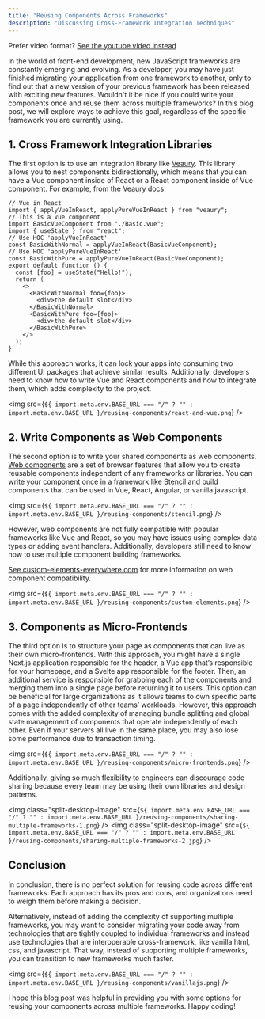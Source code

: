 ```yaml
---
title: "Reusing Components Across Frameworks"
description: "Discussing Cross-Framework Integration Techniques"
---
```


Prefer video format? [See the youtube video instead](https://www.youtube.com/watch?v=XLPwT0lZjIE)

In the world of front-end development, new JavaScript frameworks are constantly emerging and evolving. As a developer, you may have just finished migrating your application from one framework to another, only to find out that a new version of your previous framework has been released with exciting new features. Wouldn't it be nice if you could write your components once and reuse them across multiple frameworks? In this blog post, we will explore ways to achieve this goal, regardless of the specific framework you are currently using.

## 1. Cross Framework Integration Libraries

The first option is to use an integration library like [Veaury](https://github.com/devilwjp/veaury). This library allows you to nest components bidirectionally, which means that you can have a Vue component inside of React or a React component inside of Vue component. For example, from the Veaury docs:

```tsx
// Vue in React
import { applyVueInReact, applyPureVueInReact } from "veaury";
// This is a Vue component
import BasicVueComponent from "./Basic.vue";
import { useState } from "react";
// Use HOC 'applyVueInReact'
const BasicWithNormal = applyVueInReact(BasicVueComponent);
// Use HOC 'applyPureVueInReact'
const BasicWithPure = applyPureVueInReact(BasicVueComponent);
export default function () {
  const [foo] = useState("Hello!");
  return (
    <>
      <BasicWithNormal foo={foo}>
        <div>the default slot</div>
      </BasicWithNormal>
      <BasicWithPure foo={foo}>
        <div>the default slot</div>
      </BasicWithPure>
    </>
  );
}
```

While this approach works, it can lock your apps into consuming two different UI packages that achieve similar results. Additionally, developers need to know how to write Vue and React components and how to integrate them, which adds complexity to the project.

<img
  src={`${
    import.meta.env.BASE_URL === "/" ? "" : import.meta.env.BASE_URL
  }/reusing-components/react-and-vue.png`}
/>

## 2. Write Components as Web Components

The second option is to write your shared components as web components. [Web components](https://developer.mozilla.org/en-US/docs/Web/Web_Components) are a set of browser features that allow you to create reusable components independent of any frameworks or libraries. You can write your component once in a framework like [Stencil](https://stenciljs.com/) and build components that can be used in Vue, React, Angular, or vanilla javascript.

<img
  src={`${
    import.meta.env.BASE_URL === "/" ? "" : import.meta.env.BASE_URL
  }/reusing-components/stencil.png`}
/>

However, web components are not fully compatible with popular frameworks like Vue and React, so you may have issues using complex data types or adding event handlers. Additionally, developers still need to know how to use multiple component building frameworks.

[See custom-elements-everywhere.com](https://custom-elements-everywhere.com/) for more information on web component compatibility.

<img
  src={`${
    import.meta.env.BASE_URL === "/" ? "" : import.meta.env.BASE_URL
  }/reusing-components/custom-elements.png`}
/>

## 3. Components as Micro-Frontends

The third option is to structure your page as components that can live as their own micro-frontends. With this approach, you might have a single Next.js application responsible for the header, a Vue app that’s responsible for your homepage, and a Svelte app responsible for the footer. Then, an additional service is responsible for grabbing each of the components and merging them into a single page before returning it to users. This option can be beneficial for large organizations as it allows teams to own specific parts of a page independently of other teams’ workloads. However, this approach comes with the added complexity of managing bundle splitting and global state management of components that operate independently of each other. Even if your servers all live in the same place, you may also lose some performance due to transaction timing.

<img
  src={`${
    import.meta.env.BASE_URL === "/" ? "" : import.meta.env.BASE_URL
  }/reusing-components/micro-frontends.png`}
/>

Additionally, giving so much flexibility to engineers can discourage code sharing because every team may be using their own libraries and design patterns.

<img
  class="split-desktop-image"
  src={`${
    import.meta.env.BASE_URL === "/" ? "" : import.meta.env.BASE_URL
  }/reusing-components/sharing-multiple-frameworks-1.png`}
/>
<img
  class="split-desktop-image"
  src={`${
    import.meta.env.BASE_URL === "/" ? "" : import.meta.env.BASE_URL
  }/reusing-components/sharing-multiple-frameworks-2.jpg`}
/>

## Conclusion

In conclusion, there is no perfect solution for reusing code across different frameworks. Each approach has its pros and cons, and organizations need to weigh them before making a decision.

Alternatively, instead of adding the complexity of supporting multiple frameworks, you may want to consider migrating your code away from technologies that are tightly coupled to individual frameworks and instead use technologies that are interoperable cross-framework, like vanilla html, css, and javascript. That way, instead of supporting multiple frameworks, you can transition to new frameworks much faster.

<img
  src={`${
    import.meta.env.BASE_URL === "/" ? "" : import.meta.env.BASE_URL
  }/reusing-components/vanillajs.png`}
/>

I hope this blog post was helpful in providing you with some options for reusing your components across multiple frameworks. Happy coding!
